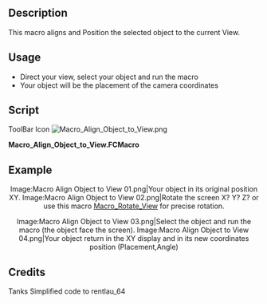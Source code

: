 <languages/>
<translate>
<!--T:1-->
{{Macro
|Name=Macro Align Object to View
|Icon=Macro_Align_Object_to_View.png
|Description=This macro aligns the selected object to the current View.
|Author=Mario52
|Version=0.1
|Date=2015-01-16
|FCVersion=All
|Download=[https://wiki.freecad.org/images/f/f4/Macro_Align_Object_to_View.png ToolBar Icon]
|SeeAlso=[[File:FCCamera 00.png|32px|FCCamera]] [[Macro_FCCamera|Macro_FCCamera]]
}}

<!--T:2-->
==Description==

This macro aligns and Position the selected object to the current View.

<!--T:3-->
==Usage==

* Direct your view, select your object and run the macro
* Your object will be the placement of the camera coordinates

==Script== <!--T:4-->

ToolBar Icon [[Image:Macro_Align_Object_to_View.png]] 

</translate>

'''Macro_Align_Object_to_View.FCMacro'''

{{MacroCode|code=
# This macro place your object selected to the position ActiveView (camera)
# extact FCCamera
# 16/01/2015

__title__  ="Align Object to View"
__author__ = "Mario52"
__date__   = "16/01/2015"
__version__= "0.1"

import pivy
from pivy import coin

sel = FreeCADGui.Selection.getSelection()
Nameelement = sel[0].Name
App.Console.PrintMessage(str(Nameelement)+"\n")

pl = FreeCAD.Placement()
pl.Rotation = FreeCADGui.ActiveDocument.ActiveView.getCameraOrientation()
pl.Base = FreeCAD.Vector(0.0,0.0,0.0)

App.ActiveDocument.getObject(Nameelement).Placement=pl

}}
<translate>

==Example== <!--T:6-->

<!--T:7-->
<center>
<gallery widths="300" heights="200" perrow="2">
Image:Macro Align Object to View 01.png|Your object in its original position XY.
Image:Macro Align Object to View 02.png|Rotate the screen X? Y? Z? or use this macro [[Macro_Rotate_View|Macro_Rotate_View]] for precise rotation.
</gallery>
</center>

<!--T:8-->
<center>
<gallery widths="300" heights="200" perrow="2">
Image:Macro Align Object to View 03.png|Select the object and run the macro (the object face the screen).
Image:Macro Align Object to View 04.png|Your object return in the XY display and in its new coordinates position (Placement,Angle)
</gallery>
</center>

<!--T:5-->
==Credits==
Tanks Simplified code to rentlau_64

</translate>
{{clear}}